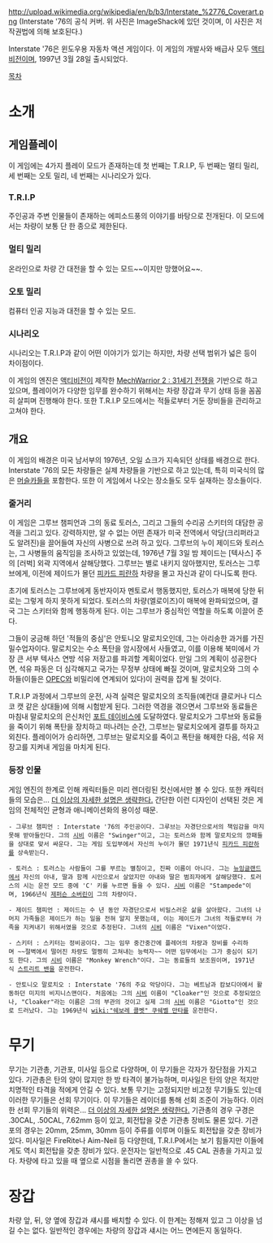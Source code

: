 http://upload.wikimedia.org/wikipedia/en/b/b3/Interstate_%2776_Coverart.png
(Interstate '76의 공식 커버. 위 사진은 ImageShack에 있던 것이며, 이 사진은 저작권법에 의해 보호된다.)

Interstate '76은 윈도우용 자동차 액션 게임이다. 이 게임의 개발사와 배급사 모두 [[액티비전]]이며, 1997년 3월 28일 출시되었다.

[[목차]]
= 소개 =

== 게임플레이 ==


이 게임에는 4가지 플레이 모드가 존재하는데 첫 번째는 T.R.I.P, 두 번째는 멀티 밀리, 세 번째는 오토 밀리, 네 번째는 시나리오가 있다.

=== T.R.I.P ===

주인공과 주변 인물들이 존재하는 에피소드풍의 이야기를 바탕으로 전개된다. 이 모드에서는 차량이 보통 단 한 종으로 제한된다.

=== 멀티 밀리 ===

온라인으로 차량 간 대전을 할 수 있는 모드~~이지만 망했어요~~.

=== 오토 밀리 ===

컴퓨터 인공 지능과 대전을 할 수 있는 모드.

=== 시나리오 ===

시나리오는 T.R.I.P과 같이 어떤 이야기가 있기는 하지만, 차량 선택 범위가 넓은 등이 차이점이다.

이 게임의 엔진은 [[액티비전]]이 제작한 [[MechWarrior 2 : 31세기 전쟁]]을 기반으로 하고 있으며, 플레이어가 다양한 임무를 완수하기 위해서는 차량 장갑과 무기 상태 등을 꼼꼼히 살피며 진행해야 한다. 또한 T.R.I.P 모드에서는 적들로부터 거둔 장비들을 관리하고 고쳐야 한다. 

== 개요 ==

이 게임의 배경은 미국 남서부의 1976년, 오일 쇼크가 지속되던 상태를 배경으로 한다. Interstate '76의 모든 차량들은 실제 차량들을 기반으로 하고 있는데, 특히 미국식의 많은 [[머슬카]]들을 포함한다. 또한 이 게임에서 나오는 장소들도 모두 실재하는 장소들이다.

=== 줄거리 ===

이 게임은 그루브 챔피언과 그의 동료 토러스, 그리고 그들의 수리공 스키터의 대담한 공격을 그리고 있다. 강력하지만, 알 수 없는 어떤 존재가 미국 전역에서 악당(크리퍼라고도 알려진)을 끌어들여 자신의 사병으로 쓰려 하고 있다. 그루브의 누이 제이드와 토러스는, 그 사병들의 움직임을 조사하고 있었는데, 1976년 7월 3일 밤 제이드는 [텍사스] 주의 [러벅] 외곽 지역에서 살해당했다.
그루브는 별로 내키지 않아했지만, 토러스는 그루브에게, 이전에 제이드가 몰던 [[피카드 피란하]] 차량을 몰고 자신과 같이 다니도록 한다.

초기에 토러스는 그루브에게 동반자이자 멘토로서 행동했지만, 토러스가 매복에 당한 뒤로는 그렇게 하지 못하게 되었다. 토러스의 차량(엘로이즈)이 매복에 완파되었으며, 결국 그는 스키터와 함께 행동하게 된다. 이는 그루브가 중심적인 역할을 하도록 이끌어 준다.

그들이 궁금해 하던 '적들의 중심'은 안토니오 말로치오인데, 그는 아리송한 과거를 가진 밀수업자이다. 말로치오는 수소 폭탄을 암시장에서 사들였고, 이를 이용해 북미에서 가장 큰 서부 텍사스 연방 석유 저장고를 파괴할 계획이었다. 만일 그의 계획이 성공한다면, 석유 파동은 더 심각해지고 국가는 무정부 상태에 빠질 것이며, 말로치오와 그의 수하들(이들은 [[OPEC]]와 비밀리에 연계되어 있다)이 권력을 잡게 될 것이다.

T.R.I.P 과정에서 그루브의 운전, 사격 실력은 말로치오의 조직들(예컨대 클로커나 디스코 캣 같은 상대들)에 의해 시험받게 된다. 그러한 역경을 겪으면서 그루브와 동료들은 마침내 말로치오의 은신처인 [[포트 데이비스]]에 도달하였다. 말로치오가 그루브와 동료들을 죽이기 위해 폭탄을 장치하고 떠나려는 순간, 그루브는 말로치오에게 결투를 하자고 외친다. 플레이어가 승리하면, 그루브는 말로치오를 죽이고 폭탄을 해제한 다음, 석유 저장고를 지켜내 게임을 마치게 된다.

=== 등장 인물 ===

게임 엔진의 한계로 인해 캐릭터들은 미리 렌더링된 컷신에서만 볼 수 있다. 또한 캐릭터들의 모습은... [[더 이상의 자세한 설명은 생략한다.]] 간단한 이런 디자인이 선택된 것은 게임의 전체적인 균형과 애니메이션화의 용이성 때문.

 - 그루브 챔피언 : Interstate '76의 주인공이다. 그루브는 자경단으로서의 책임감을 마지못해 받아들인다. 그의 [[시비]] 이름은 "Swinger"이고, 그는 토러스와 함께 말로치오의 깡패들을 상대로 맞서 싸운다. 그는 게임 도입부에서 자신의 누이가 몰던 1971년식 [[피카드 피란하]]를 상속받는다.

 - 토러스 : 토러스는 사람들이 그를 부르는 별칭이고, 진짜 이름이 아니다. 그는 [[뉴잉글랜드]]에서 자신의 아내, 딸과 함께 시인으로서 살았지만 아내와 딸은 범죄자에게 살해당했다. 토러스의 시는 운전 모드 중에 'C' 키를 누르면 들을 수 있다. [[시비]] 이름은 "Stampede"이며, 1966년식 [[제퍼슨 소버린]]이 그의 차량이다.

 - 제이드 챔피언 : 제이드는 수 년 동안 자경단으로서 비밀스러운 삶을 살아왔다. 그녀의 나머지 가족들은 제이드가 하는 일을 전혀 알지 못했는데, 이는 제이드가 그녀의 적들로부터 가족을 지켜내기 위해서였을 것으로 추정된다. 그녀의 [[시비]] 이름은 "Vixen"이었다.

 - 스키터 : 스키터는 정비공이다. 그는 임무 중간중간에 플레어의 차량과 장비를 수리하며 ~~절벽에서 떨어진 차량도 멀쩡히 고쳐내는 능력자~~ 어떤 임무에서는 그가 중심이 되기도 한다. 그의 [[시비]] 이름은 "Monkey Wrench"이다. 그는 동료들의 보조원이며, 1971년식 [[스트리트 밴]]을 운전한다.

 - 안토니오 말로치오 : Interstate '76의 주요 악당이다. 그는 베트남과 캄보디아에서 활동하던 미지의 비지니스맨이다. 처음에는 그의 [[시비]] 이름이 "Cloaker"인 것으로 추정되었으나, "Cloaker"라는 이름은 그의 부관의 것이고 실제 그의 [[시비]] 이름은 "Giotto"인 것으로 드러났다. 그는 1969년식 [[wiki:"쉐보레 콜벳" 쿠쉐벨 만타]]를 운전한다.


= 무기 =

무기는 기관총, 기관포, 미사일 등으로 다양하며, 이 무기들은 각자가 장단점을 가지고 있다. 기관총은 탄의 양이 많지만 한 방 타격이 불가능하며, 미사일은 탄의 양은 적지만 치명적인 타격을 적에게 안길 수 있다.
보통 무기는 고정되지만 비고정 무기들도 있는데 이러한 무기들은 선회 무기이다. 이 무기들은 레이더를 통해 선회 조준이 가능하다. 이러한 선회 무기들의 위력은... [[더 이상의 자세한 설명은 생략한다.]]
기관총의 경우 구경은 .30CAL, .50CAL, 7.62mm 등이 있고, 회전탑을 갖춘 기관총 장비도 물론 있다.
기관포의 경우는 20mm, 25mm, 30mm 등이 주류를 이루며 이들도 회전탑을 갖춘 장비가 있다.
미사일은 FireRite나 Aim-Neil 등 다양한데, T.R.I.P에서는 보기 힘들지만 이들에게도 역시 회전탑을 갖춘 장비가 있다.
운전자는 일반적으로 .45 CAL 권총을 가지고 있다. 차량에 타고 있을 때 옆으로 시점을 돌리면 권총을 쓸 수 있다.

= 장갑 =

차량 앞, 뒤, 양 옆에 장갑과 섀시를 배치할 수 있다. 이 한계는 정해져 있고 그 이상을 넘길 수는 없다. 일반적인 경우에는 차량의 장갑과 섀시는 어느 면에든지 동일하다.
